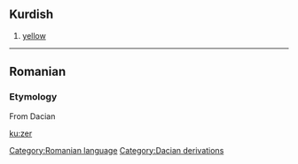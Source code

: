 == Kurdish ==
# [[yellow]]

----
== Romanian ==
=== Etymology ===
From Dacian

{{substub}}
[[Category:Romanian language]]
[[Category:Dacian derivations]]

[[ku:zer]]